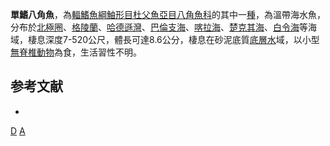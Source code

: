 {{Speciesbox
| taxon = Aspidophoroides olrikii
| binomial_authority = [[Lütken|Lütken]], 1877
| status = NE
| status_system = IUCN3.1
| synonyms = *''Ulcina olrikii'', Lütken, 1877
*''Aspidophoroides olriki'', Lütken, 1877
*''Ulcina olriki'', Lütken, 1877
*''Aspidophoroides guentherii'', Bean, 1885
*''Aspidophoroides guntheri'', Bean, 1885
}}

'''單鰭八角魚'''，為[[輻鰭魚綱|輻鰭魚綱]][[鮋形目|鮋形目]][[杜父魚亞目|杜父魚亞目]][[八角魚科|八角魚科]]的其中一[[種|種]]，為溫帶海水魚，分布於[[北極圈|北極圈]]、[[格陵蘭|格陵蘭]]、[[哈德遜灣|哈德遜灣]]、[[巴倫支海|巴倫支海]]、[[喀拉海|喀拉海]]、[[楚克其海|楚克其海]]、[[白令海|白令海]]等海域，棲息深度7-520公尺，體長可達8.6公分，棲息在砂泥底質[[底層水|底層水]]域，以小型[[無脊椎動物|無脊椎動物]]為食，生活習性不明。

== 参考文献 ==
*{{FishBase_species|genus=Aspidophoroides|species=olrikii|year=2014|month=5}}

{{魚類小作品}}
{{Taxonbar}}
[[Category:單鰭八角魚屬|D]]
[[Category:1877年描述的鱼类|A]]